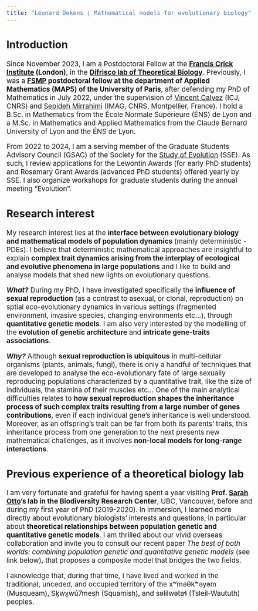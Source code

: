 ```yaml
---
title: "Léonard Dekens | Mathematical models for evolutionary biology"
---
```


<style type="text/css">
  body{
  font-size: 14pt;
}
</style>

## Introduction

Since November 2023, I am a Postdoctoral Fellow at the __[Francis Crick Institute](https://www.crick.ac.uk/) (London)__, in the __[Difrisco lab of Theoretical Biology](https://www.crick.ac.uk/research/labs/james-difrisco)__. Previously, I was a __[FSMP](https://sciencesmaths-paris.fr/en/) postdoctoral fellow at the department of Applied Mathematics (MAP5) of the University of Paris__, after defending my PhD of Mathematics in July 2022, under the supervision of [Vincent Calvez](https://vcalvez.perso.math.cnrs.fr/) (ICJ, CNRS) and [Sepideh Mirrahimi](https://imag.umontpellier.fr/~mirrahimi/) (IMAG, CNRS, Montpellier, France). I hold a B.Sc. in Mathematics from the École Normale Supérieure (ÉNS) de Lyon and a M.Sc. in Mathematics and Applied Mathematics from the Claude Bernard University of Lyon and the ÉNS de Lyon. 

From 2022 to 2024, I am a serving member of the Graduate Students Advisory Council (GSAC) of the Society for the [Study of Evolution](https://www.evolutionsociety.org/) (SSE). As such, I review applications for the Lewontin Awards (for early PhD students) and Rosemary Grant Awards (advanced PhD students) offered yearly by SSE. I also organize workshops for graduate students during the annual meeting "Evolution".


## Research interest  

My research interest lies at the __interface between evolutionary biology and mathematical models of population dynamics__ (mainly deterministic - PDEs). I believe that deterministic mathematical approaches are insightful to explain __complex trait dynamics arising from the interplay of ecological and evolutive phenomena in large populations__ and I like to build and analyse models that shed new lights on evolutionary questions. 

__*What?*__ During my PhD, I have investigated specifically the __influence of sexual reproduction__ (as a contrast to asexual, or clonal, reproduction) on sptial eco-evolutionary dynamics in various settings (fragmented environment, invasive species, changing environments etc...), through __quantitative genetic models__. I am also very interested by the modelling of the __evolution of genetic architecture__ and __intricate gene-traits associations__.

__*Why?*__ Although __sexual reproduction is ubiquitous__ in multi-cellular organisms (plants, animals, fungi), there is only a handful of techniques that are developed to analyse the eco-evolutionary fate of large sexually reproducing populations characterized by a quantitative trait, like the size of individuals, the stamina of their muscles etc... One of the main analytical difficulties relates to __how sexual reproduction shapes the inheritance process of such complex traits resulting from a large number of genes contributions__, even if each individual gene's inheritance is well understood. Moreover, as an offspring's trait can be far from both its parents' traits, this inheritance process from one generation to the next presents new mathematical challenges, as it involves __non-local models for long-range interactions__.

## Previous experience of a theoretical biology lab

I am very fortunate and grateful for having spent a year visiting __Prof. [Sarah Otto](https://www.zoology.ubc.ca/~otto/)'s lab in the Biodiversity Research Center__, UBC, Vancouver, before and during my first year of PhD (2019-2020). In immersion, I learned more directly about evolutionary biologists' interests and questions, in particular about __theoretical relationships between population genetic and quantitative genetic models__. I am thrilled about our vivid overseas collaboration and invite you to consult our recent paper *The best of both worlds: combining population genetic and quantitative genetic models* (see link below), that proposes a composite model that bridges the two fields.

I aknowledge that, during that time, I have lived and worked in the traditional, unceded, and occupied territory of the xʷməθkʷəy̓əm (Musqueam), Sḵwx̱wú7mesh (Squamish), and səlilwətaɬ (Tsleil-Waututh) peoples.
